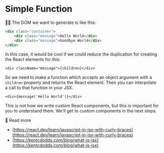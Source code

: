 # Simple Function

👨‍💼 The DOM we want to generate is like this:

```html
<div class="container">
	<div class="message">Hello World</div>
	<div class="message">Goodbye World</div>
</div>
```

In this case, it would be cool if we could reduce the duplication for creating
the React elements for this:

```tsx
<div className="message">{children}</div>
```

So we need to make a function which accepts an object argument with a `children`
property and returns the React element. Then you can interpolate a call to that
function in your JSX.

```tsx
<div>{message('Hello World')}</div>
```

This is not how we write custom React components, but this is important for you
to understand them. We'll get to custom components in the next steps.

📜 Read more

- [https://react.dev/learn/javascript-in-jsx-with-curly-braces](https://react.dev/learn/javascript-in-jsx-with-curly-braces)
- [https://kentcdodds.com/blog/what-is-jsx](https://kentcdodds.com/blog/what-is-jsx)

